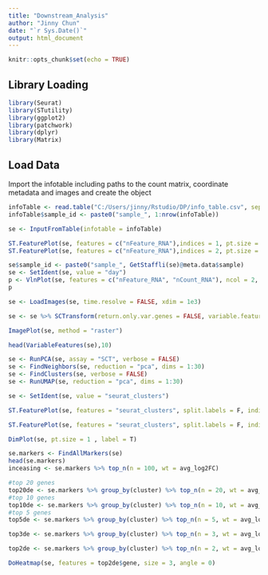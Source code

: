 ---
title: "Downstream_Analysis"
author: "Jinny Chun"
date: "`r Sys.Date()`"
output: html_document
---


```{r setup, include=FALSE}
knitr::opts_chunk$set(echo = TRUE)
```

## Library Loading

```{r}
library(Seurat)
library(STutility)
library(ggplot2)
library(patchwork)
library(dplyr)
library(Matrix)

```

## Load Data

Import the infotable including paths to the count matrix, coordinate metadata and images and create the object


```{r, sample1 (se1), CN73, warning=FALSE, results='hide'}
infoTable <- read.table("C:/Users/jinny/Rstudio/DP/info_table.csv", sep=";", header=T, stringsAsFactors = F)[c(1, 2), ]
infoTable$sample_id <- paste0("sample_", 1:nrow(infoTable))
```

```{r create_seurat}

se <- InputFromTable(infotable = infoTable)
```

```{r plot_features, fig.width=7, fig.height=7}
ST.FeaturePlot(se, features = c("nFeature_RNA"),indices = 1, pt.size = 2.5)
ST.FeaturePlot(se, features = c("nFeature_RNA"),indices = 2, pt.size = 2.5)
```


```{r qc_violin, fig.width=8, fig.height=4}

se$sample_id <- paste0("sample_", GetStaffli(se)@meta.data$sample)
se <- SetIdent(se, value = "day")
p <- VlnPlot(se, features = c("nFeature_RNA", "nCount_RNA"), ncol = 2, pt.size = 0.5)
p

```


```{r loadimages}

se <- LoadImages(se, time.resolve = FALSE, xdim = 1e3)

```

```{r analysis_wf, eval=FALSE, include=TRUE}

se <- se %>% SCTransform(return.only.var.genes = FALSE, variable.features.n = NULL, variable.features.rv.th = 1.1)
```

```{r plot_images, fig.width=12, fig.height=6, out.width="100%"}

ImagePlot(se, method = "raster")

```

```{r}
head(VariableFeatures(se),10)
```

```{r dim.cluster}
se <- RunPCA(se, assay = "SCT", verbose = FALSE)
se <- FindNeighbors(se, reduction = "pca", dims = 1:30)
se <- FindClusters(se, verbose = FALSE)
se <- RunUMAP(se, reduction = "pca", dims = 1:30)
```

```{r}
se <- SetIdent(se, value = "seurat_clusters")

ST.FeaturePlot(se, features = "seurat_clusters", split.labels = F, indices = 1,pt.size = 4, custom.theme = theme(legend.title = element_blank(), plot.title = element_blank(), legend.position = "right"))

ST.FeaturePlot(se, features = "seurat_clusters", split.labels = F, indices = 2,pt.size = 4, custom.theme = theme(legend.title = element_blank(), plot.title = element_blank(), legend.position = "right"))

```

```{r}
DimPlot(se, pt.size = 1 , label = T)
```


```{r}
se.markers <- FindAllMarkers(se)  
head(se.markers)
inceasing <- se.markers %>% top_n(n = 100, wt = avg_log2FC)
```


```{r, heatmap CCA}

#top 20 genes
top20de <- se.markers %>% group_by(cluster) %>% top_n(n = 20, wt = avg_log2FC)
#top 10 genes
top10de <- se.markers %>% group_by(cluster) %>% top_n(n = 10, wt = avg_log2FC)
#top 5 genes
top5de <- se.markers %>% group_by(cluster) %>% top_n(n = 5, wt = avg_log2FC)

top3de <- se.markers %>% group_by(cluster) %>% top_n(n = 3, wt = avg_log2FC)

top2de <- se.markers %>% group_by(cluster) %>% top_n(n = 2, wt = avg_log2FC)

DoHeatmap(se, features = top2de$gene, size = 3, angle = 0)

```
